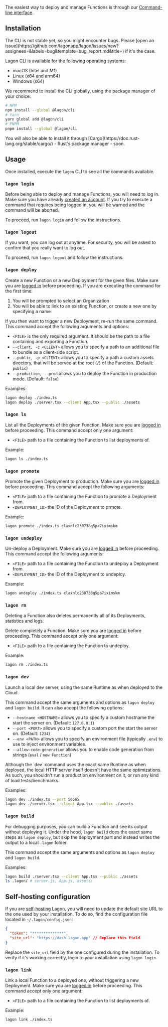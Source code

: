 
The easiest way to deploy and manage Functions is through our [Command-line interface](https://en.wikipedia.org/wiki/Command-line_interface).

## Installation

<Callout type="warning">
  The CLI is not stable yet, so you might encounter bugs. Please [open an
  issue](https://github.com/lagonapp/lagon/issues/new?assignees=&labels=bug&template=bug_report.md&title=) if it's the
  case.
</Callout>

Lagon CLI is available for the following operating systems:

- macOS (Intel and M1)
- Linux (x64 and arm64)
- Windows (x64)

We recommend to install the CLI globally, using the package manager of your choice:

```bash
# NPM
npm install --global @lagon/cli
# Yarn
yarn global add @lagon/cli
# PNPM
pnpm install --global @lagon/cli
```

<Callout type="info">
  You will also be able to install it through [Cargo](https://doc.rust-lang.org/stable/cargo/) - Rust's package manager
  - soon.
</Callout>

## Usage

Once installed, execute the `lagon` CLI to see all the commands available.

### `lagon login`

Before being able to deploy and manage Functions, you will need to log in. Make sure you have already [created an account](/cloud/account). If you try to execute a command that requires being logged in, you will be warned and the command will be aborted.

To proceed, run `lagon login` and follow the instructions.

### `lagon logout`

If you want, you can log out at anytime. For security, you will be asked to confirm that you really want to log out.

To proceed, run `lagon logout` and follow the instructions.

### `lagon deploy`

Create a new Function or a new Deployment for the given files. Make sure you are [logged in](#lagon-login) before proceeding. If you are executing the command for the first time:

1. You will be prompted to select an Organization
2. You will be able to link to an existing Function, or create a new one by specifying a name

If you then want to trigger a new Deployment, re-run the same command. This command accept the following arguments and options:

- `<FILE>` is the only required argument. It should be the path to a file containing and exporting a Function.
- `--client, -c <CLIENT>` allows you to specify a path to an additional file to bundle as a client-side script.
- `--public, -p <CLIENT>` allows you to specify a path a custom assets directory, that will be served at the root (`/`) of the Function. (Default: `public`)
- `--production, --prod` allows you to deploy the Function in production mode. (Default: `false`)

Examples:

```bash
lagon deploy ./index.ts
lagon deploy ./server.tsx --client App.tsx --public ./assets
```

### `lagon ls`

List all the Deployments of the given Function. Make sure you are [logged in](#lagon-login) before proceeding. This command accept only one argument:

- `<FILE>` path to a file containing the Function to list deployments of.

Example:

```bash
lagon ls ./index.ts
```

### `lagon promote`

Promote the given Deployment to production. Make sure you are [logged in](#lagon-login) before proceeding. This command accept the following arguments:

- `<FILE>` path to a file containing the Function to promote a Deployment from.
- `<DEPLOYMENT_ID>` the ID of the Deployment to prmote.

Example:

```bash
lagon promote ./index.ts claxnlc230738q5pa7iximskm
```

### `lagon undeploy`

Un-deploy a Deployment. Make sure you are [logged in](#lagon-login) before proceeding. This command accept the following arguments:

- `<FILE>` path to a file containing the Function to undeploy a Deployment from.
- `<DEPLOYMENT_ID>` the ID of the Deployment to undeploy.

Example:

```bash
lagon undeploy ./index.ts claxnlc230738q5pa7iximskm
```

### `lagon rm`

<Callout type="error">
  Deleting a Function also deletes permanently all of its Deployments, statistics and logs.
</Callout>

Delete completely a Function. Make sure you are [logged in](#lagon-login) before proceeding. This command accept only one argument:

- `<FILE>` path to a file containing the Function to undeploy.

Example:

```bash
lagon rm ./index.ts
```

### `lagon dev`

Launch a local dev server, using the same Runtime as when deployed to the Cloud.

This command accept the same arguments and options as `lagon deploy` and `lagon build`. It can also accept the following options:

- `--hostname <HOSTNAME>` allows you to specify a custom hostname the start the server on. (Default: `127.0.0.1`)
- `--port <PORT>` allows you to specify a custom port the start the server on. (Default: `1234`)
- `--env <PATH>` allows you to specify an environment file (typically `.env`) to use to inject environment variables.
- `--allow-code-generation` allows you to enable code generation from strings (`eval` / `new Function`)

<Callout type="warning">
  Although the `dev` command uses the exact same Runtime as when deployed, the local HTTP server itself doesn't have the
  same optimizations. As such, you shouldn't run a production environment on it, or run any kind of load
  tests/benchmarks.
</Callout>

Examples:

```bash
lagon dev ./index.ts --port 56565
lagon dev ./server.tsx --client App.tsx --public ./assets
```

### `lagon build`

For debugging purposes, you can build a Function and see its output without deploying it. Under the hood, `lagon build` does the exact same steps as `lagon deploy`, but skip the deployment part and instead writes the output to a local `.lagon` folder.

This command accept the same arguments and options as `lagon deploy` and `lagon build`.

Examples:

```bash
lagon build ./server.tsx --client App.tsx --public ./assets
ls .lagon/ # server.js, App.js, assets/
```

## Self-hosting configuration

If you are [self-hosting](/self-hosted/installation) Lagon, you will need to update the default site URL to the one used by your installation. To do so, find the configuration file located in `~/.lagon/config.json`:

```json
{
  "token": "**************",
  "site_url": "https://dash.lagon.app" // Replace this field
}
```

Replace the `site_url` field by the one configured during the installation. To verify if it's working correctly, login to your installation using `lagon login`.

### `lagon link`

Link a local Function to a deployed one, without triggering a new Deployment. Make sure you are [logged in](#lagon-login) before proceeding. This command accept only one argument:

- `<FILE>` path to a file containing the Function to list deployments of.

Example:

```bash
lagon link ./index.ts
```
